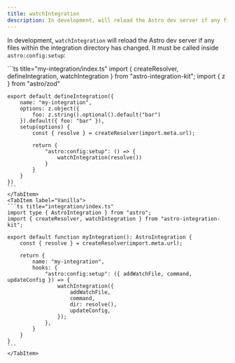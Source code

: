 ```yaml
---
title: watchIntegration
description: In development, will reload the Astro dev server if any files within the integration directory has changed. Must be called inside `astro:config:setup`.
---
```


In development, `watchIntegration` will reload the Astro dev server if any files within
the integration directory has changed. It must be called inside `astro:config:setup`:

<Tabs>
    <TabItem label="All-in">
	```ts title="my-integration/index.ts"
	import { createResolver, defineIntegration, watchIntegration } from "astro-integration-kit";
	import { z } from "astro/zod"

	export default defineIntegration({
		name: "my-integration",
		options: z.object({
			foo: z.string().optional().default("bar")
		}).default({ foo: "bar" }),
		setup(options) {
			const { resolve } = createResolver(import.meta.url);

			return {
				"astro:config:setup": () => {
					watchIntegration(resolve())
				}
			}
		}
	})
	```
	</TabItem>
	<TabItem label="Vanilla">
	```ts title="integration/index.ts"
	import type { AstroIntegration } from "astro";
	import { createResolver, watchIntegration } from "astro-integration-kit";

	export default function myIntegration(): AstroIntegration {
		const { resolve } = createResolver(import.meta.url);

		return {
			name: "my-integration",
			hooks: {
				"astro:config:setup": ({ addWatchFile, command, updateConfig }) => {
					watchIntegration({
						addWatchFile,
						command,
						dir: resolve(),
						updateConfig,
					});
				},
			}
		}
	}
	``` 
	</TabItem>
</Tabs>